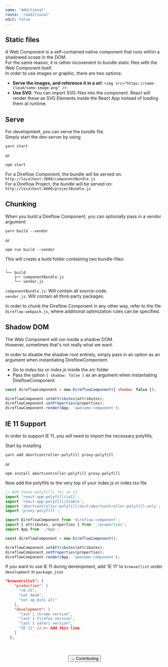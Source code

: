 ```yaml
---
name: 'Additional'
route: '/additional'
edit: false
---
```



## Static files
A Web Component is a self-contained native component that runs within a shadowed scope in the DOM.  
For the same reason, it is rather incovenient to bundle static files with the Web Component itself.  
In order to use images or graphic, there are two options:
- **Serve the images, and reference it in a url**: `<img src="https://some-cloud/some-image.png" />`
- **Use SVG**: You can import SVG-files into the component. React will render these as SVG Elements inside the React App instead of loading them at runtime.

## Serve
For development, you can serve the bundle file.  
Simply start the dev-server by using
```console
yarn start
```
or
```console
npm start
```

For a Direflow Component, the bundle will be served on: `http://localhost:3000/componentBundle.js`  
For a Direflow Project, the bundle will be served on: `http://localhost:8000/projectBundle.js`

## Chunking
When you build a Direflow Component, you can optionally pass in a vendor argument:  
```console
yarn build --vendor
```
or
```console
npm run build --vendor
```

This will create a build folder containing two bundle-files:
```
.
└── build
    ├── componentBundle.js
    └── vendor.js
```

`componentBundle.js`: Will contain all source-code.  
`vendor.js`: Will contain all third-party packages.

In order to chunk the Direflow Component in any other way, refer to the file `direflow-webpack.js`, where additional optimization rules can be specified.  

## Shadow DOM
The Web Component will run inside a shadow DOM.  
However, sometimes that's not really what we want.  
  
In order to disable the shadow-root entirely, simply pass in an option as an argument when instantiating DireflowComponent.
- Go to *index.tsx* or *index.js* inside the *src* folder
- Pass the option `{ shadow: false }` as an argument when instantiating DireflowComponent:
```javascript
const direflowComponent = new DireflowComponent({ shadow: false });

direflowComponent.setAttributes(attributes);
direflowComponent.setProperties(properties);
direflowComponent.render(App, 'awesome-component');
```

## IE 11 Support
In order to support IE 11, you will need to import the necessary polyfills.  

Start by installing
```console
yarn add abortcontroller-polyfill proxy-polyfill
```
or
```console
npm install abortcontroller-polyfill proxy-polyfill
```

Now add the polyfills to the very top of your index.js or index.tsx file
```javascript
// Add these polyfills for ie 11
import 'react-app-polyfill/ie11';
import 'react-app-polyfill/stable';
import 'abortcontroller-polyfill/dist/abortcontroller-polyfill-only';
import 'proxy-polyfill';

import DireflowComponent from 'direflow-component';
import { attributes, properties } from './properties';
import App from './App';

const direflowComponent = new DireflowComponent();

direflowComponent.setAttributes(attributes);
direflowComponent.setProperties(properties);
direflowComponent.render(App, 'awesome-component');
```

If you want to use IE 11 during development, add 'IE 11' to `browserlist` under `development` in `package.json`
```json
"browserslist": {
    "production": [
      ">0.2%",
      "not dead",
      "not op_mini all"
    ],
    "development": [
      "last 1 chrome version",
      "last 1 firefox version",
      "last 1 safari version",
      "IE 11" // <- Add this line
    ]
  },
```

<br />
<br />

<span style="display: flex; justify-content: center">
  <Link to='/contributing'>
    <Button>→ Contributing</Button>
  </Link>
</span>